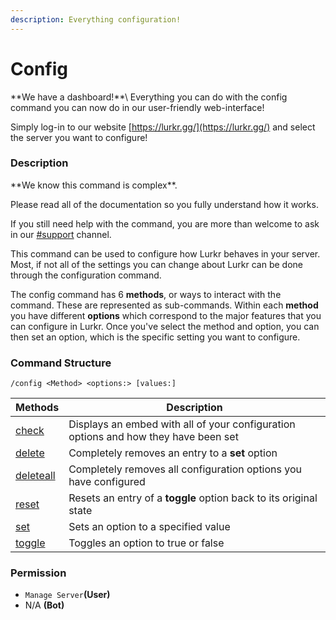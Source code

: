 ```yaml
---
description: Everything configuration!
---
```


# Config

<Callout type="info">
**We have a dashboard!**\
Everything you can do with the config command you can now do in our user-friendly web-interface!&#x20;

Simply log-in to our website [https://lurkr.gg/](https://lurkr.gg/) and select the server you want to configure!
</Callout>

### Description

<Callout type="info">
**We know this command is complex**.&#x20;

Please read all of the documentation so you fully understand how it works.&#x20;

If you still need help with the command, you are more than welcome to ask in our [#support](https://lurkr.gg/support) channel.
</Callout>

This command can be used to configure how Lurkr behaves in your server. Most, if not all of the settings you can change about Lurkr can be done through the configuration command.

The config command has 6 **methods**, or ways to interact with the command. These are represented as sub-commands. Within each **method** you have different **options** which correspond to the major features that you can configure in Lurkr. Once you've select the method and option, you can then set an option, which is the specific setting you want to configure.

### Command Structure

```
/config <Method> <options:> [values:]
```

| Methods                    | Description                                                                         |
| -------------------------- | ----------------------------------------------------------------------------------- |
| [check](check.md)          | Displays an embed with all of your configuration options and how they have been set |
| [delete](delete.md)        | Completely removes an entry to a **set** option                                     |
| [deleteall](delete-all.md) | Completely removes all configuration options you have configured                    |
| [reset](reset.md)          | Resets an entry of a **toggle** option back to its original state                   |
| [set](set.md)              | Sets an option to a specified value                                                 |
| [toggle](toggle.md)        | Toggles an option to true or false                                                  |

### **Permission**

* `Manage Server`**(User)**
* N/A **(Bot)**

